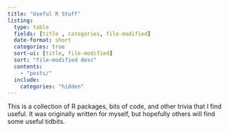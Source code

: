 ```yaml
---
title: "Useful R Stuff"
listing:
  type: table
  fields: [title , categories, file-modified]
  date-format: short
  categories: true
  sort-ui: [title, file-modified]
  sort: "file-modified desc"
  contents:
    - "posts/"
  include:
    categories: "hidden"
---
```

<!-- This style block and the following script blocks are all because the `categories` column defaults to not having spaces after commas -->
<style>
table.quarto-listing-table * td:first-child {
  width: 55%;
}
table.quarto-listing-table * td:nth-child(2) {
  width: 35%;
}
table.quarto-listing-table * td:nth-child(2) {
  width: 10%;
}
</style>

<script src="/jquery-3.7.0.min.js"></script>
<script type="text/javascript">
$(document).ready(function() {
  $tds = $(".listing-categories");
  
  $tds.each(function () {
    this.innerHTML = this.innerHTML.replace(",", ", ");
    $(this).parent().css("width", "30%");
  });
  
});
</script>

This is a collection of R packages, bits of code, and other trivia that I find useful.  It was originally written for myself, but hopefully others will find some useful tidbits.

<br>